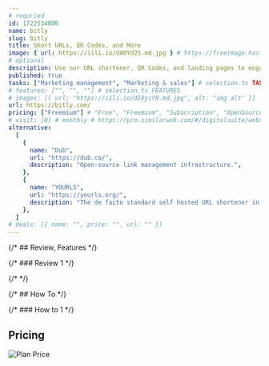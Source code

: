```yaml
---
# requried
id: 1722534806
name: bitly
slug: bitly
title: Short URLs, QR Codes, and More
image: { url: https://iili.io/dA0Yd2S.md.jpg } # https://freeimage.host/
# optional
description: Use our URL shortener, QR Codes, and landing pages to engage your audience and connect them to the right information.
published: true
tasks: ["Marketing management", "Marketing & sales"] # selection.ts TASK
# features: ["", "", ""] # selection.ts FEATURES
# images: [{ url: "https://iili.io/dI8yiYB.md.jpg", alt: "img alt" }]
url: https://bitly.com/
pricing: ["Freemium"] # "Free", "Freemium", "Subscription", "OpenSource", "Paid"
# visit: [0] # monthly # https://pro.similarweb.com/#/digitalsuite/websiteanalysis/home
alternative:
  [
    {
      name: "Dub",
      url: "https://dub.co/",
      description: "Open-source link management infrastructure.",
    },
    {
      name: "YOURLS",
      url: "https://yourls.org/",
      description: "The de facto standard self hosted URL shortener in PHP",
    },
  ]
# deals: [{ name: "", price: "", url: "" }]
---
```


{/* ## Review, Features */}

{/* ### Review 1 */}

{/* <DetailYoutube videoId="" startTime={0} /> */}

{/* ## How To */}

{/* ### How to 1 */}

## Pricing

<Img
  src="https://p140.p3.n0.cdn.zight.com/items/wbux2RwR/6fb7a7a1-6d56-4365-a143-680f39ac33be.jpg"
  alt="Plan Price"
/>
